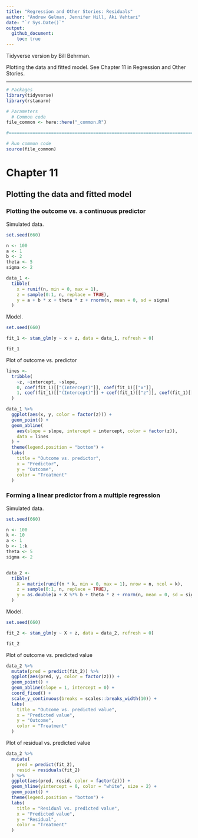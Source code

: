 ```yaml
---
title: "Regression and Other Stories: Residuals"
author: "Andrew Gelman, Jennifer Hill, Aki Vehtari"
date: "`r Sys.Date()`"
output:
  github_document:
    toc: true
---
```

Tidyverse version by Bill Behrman.

Plotting the data and fitted model. See Chapter 11 in Regression
and Other Stories.

-------------

```r
# Packages
library(tidyverse)
library(rstanarm)

# Parameters
  # Common code
file_common <- here::here("_common.R")

#===============================================================================

# Run common code
source(file_common)
```

# Chapter 11

## Plotting the data and fitted model

### Plotting the outcome vs. a continuous predictor

Simulated data.

```r
set.seed(660)

n <- 100
a <- 1
b <- 2
theta <- 5
sigma <- 2

data_1 <- 
  tibble(
    x = runif(n, min = 0, max = 1),
    z = sample(0:1, n, replace = TRUE),
    y = a + b * x + theta * z + rnorm(n, mean = 0, sd = sigma)
  )
```

Model.

```r
set.seed(660)

fit_1 <- stan_glm(y ~ x + z, data = data_1, refresh = 0)

fit_1
```

Plot of outcome vs. predictor

```r
lines <- 
  tribble(
    ~z, ~intercept, ~slope,
    0, coef(fit_1)[["(Intercept)"]], coef(fit_1)[["x"]],
    1, coef(fit_1)[["(Intercept)"]] + coef(fit_1)[["z"]], coef(fit_1)[["x"]]
  )

data_1 %>% 
  ggplot(aes(x, y, color = factor(z))) +
  geom_point() +
  geom_abline(
    aes(slope = slope, intercept = intercept, color = factor(z)),
    data = lines
  ) +
  theme(legend.position = "bottom") +
  labs(
    title = "Outcome vs. predictor",
    x = "Predictor",
    y = "Outcome",
    color = "Treatment"
  )
```

### Forming a linear predictor from a multiple regression

Simulated data.

```r
set.seed(660)

n <- 100
k <- 10
a <- 1
b <- 1:k
theta <- 5
sigma <- 2


data_2 <- 
  tibble(
    X = matrix(runif(n * k, min = 0, max = 1), nrow = n, ncol = k),
    z = sample(0:1, n, replace = TRUE),
    y = as.double(a + X %*% b + theta * z + rnorm(n, mean = 0, sd = sigma))
  )
```

Model.

```r
set.seed(660)

fit_2 <- stan_glm(y ~ X + z, data = data_2, refresh = 0)

fit_2
```

Plot of outcome vs. predicted value

```r
data_2 %>%
  mutate(pred = predict(fit_2)) %>% 
  ggplot(aes(pred, y, color = factor(z))) +
  geom_point() +
  geom_abline(slope = 1, intercept = 0) +
  coord_fixed() +
  scale_y_continuous(breaks = scales::breaks_width(10)) +
  labs(
    title = "Outcome vs. predicted value",
    x = "Predicted value",
    y = "Outcome",
    color = "Treatment"
  )
```

Plot of residual vs. predicted value

```r
data_2 %>%
  mutate(
    pred = predict(fit_2),
    resid = residuals(fit_2)
  ) %>% 
  ggplot(aes(pred, resid, color = factor(z))) +
  geom_hline(yintercept = 0, color = "white", size = 2) +
  geom_point() +
  theme(legend.position = "bottom") +
  labs(
    title = "Residual vs. predicted value",
    x = "Predicted value",
    y = "Residual",
    color = "Treatment"
  )
```

